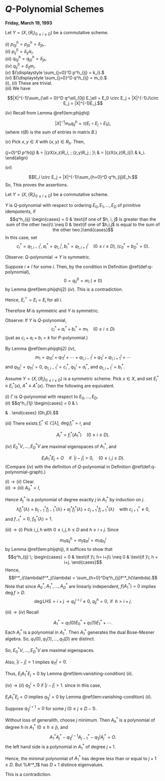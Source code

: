 # $Q$-Polynomial Schemes {#lec22}
**Friday, March 19, 1993** 

:::{.lemma #phijqhij2}
Let $Y = (X, \{R_i\}_{0\leq i\leq D})$ be a commutative scheme.

| $(i)$ $p^h_{0j} = p^h_{j0} = \delta_{jh}$..

| $(ii)$ $p^0_{ij} = \delta_{ij'}k_i$.

| $(iii)$ $q^h_{0j} = q^h_{j0} = \delta_{jh}$.

| $(iv)$ $q^0_{ij} = \delta_{i\hat{j}}m_i$.

| $(v)$ ${\displaystyle \sum_{j=0}^D p^h_{ij} = k_i}.$

| $(vi)$ ${\displaystyle \sum_{j=0}^D q^h_{ij} = m_i}.$
:::

:::{.proof}
| $(i)$, $(ii)$ These are trivial.

| $(iii)$ We have
$$|X|^{-1}\sum_{\ell = 0}^D q^\ell_{0j} E_\ell  = E_0 \circ E_j = |X|^{-1}J\circ E_j = |X|^{-1}E_j.$$

| $(iv)$ Recall from Lemma \@ref(lem:phijqhij) 
$$|X|^{-1}m_h q^h_{ij} = \tau(E_i\circ E_j \circ E_{\hat{h}}),$$
(where $\tau(B)$ is the sum of entries in matrix $B$.)

\begin{align}
|X|^{-1}m_0q^0_{ij} & = \tau(E_i\circ E_j\circ E_0) \\
& = |X|^{-1}\tau(E_i\circ E_j) && (E_0 = |X|^{-1}J)\\
& = |X|^{-1}\mathrm{trace}(E_iE_{\hat{j}})\\
& = |X|^{-1}\delta_{i\hat{j}}\mathrm{trace}E_i\\
& = |X|^{-1}\delta_{i\hat{j}}m_i.
\end{align}

| $(v)$ Pick $x,y\in X$ with $(x,y)\in R_h$. Then,
\sum_{j=0}^D p^h_{ij} & = |\{z\in X\mid (x,z)\in R_i, \; (z,y)\in R_j \; \text{for some $j$}\}\\
& = |\{z\in X\mid (x,z)\in R_i\}|\\
& k_i.
\end{align}

| $(vi)$ 
$$E_i \circ E_j = |X|^{-1}\sum_{h=0}^D q^h_{ij}E_h.$$
So,
\begin{align}
\sum_{j=0}^D E_i\circ E_j & = |X|^{-1}\sum_{h=0}^D \left(\sum_{j=0}^D q^h_{ij}\right) E_h\\
& = E_i \circ \sum_{j=0}^D E_j\\
& = E_i\circ I\\
& = |X|^{-1}(q_i(0)A_0 + q_i(1)A_1 + \cdots + q_i(0)A_D)\circ I\\
& = |X|^{-1}q_i(0)I\\
& = |X|^{-1}m_i(E_0 + E_1 + \cdots + E_D).
\end{align}
This proves the assertions.
:::


:::{.definition #q-polynomial}
Let $Y = (X, \{R_i\}_{0\leq i\leq D})$ be a commutative scheme.

$Y$ is $Q$-polynomial \index{$Q$-polynomial} with respect to ordering $E_0, E_1, \ldots, E_D$ of primitive idempotents, if
$$q^h_{ij} \begin{cases} = 0 & \text{if one of $h, i, j$ is greater than the sum of the other two}\\
\neq 0 & \text{if one of $h,i,j$ is equal to the sum of the other two.}\end{cases}$$
In this case, set
$$c^*_i = q^i_{1,i-1}, \; a^*_i = q^i_{1,i}, \; b^*_i = q^i_{1,i+1} \quad (0\leq i\leq D), \;(c^*_0= b^*_D = 0).$$
:::


Observe: $Q$-polynomial $\to$ $Y$ is symmetric.

Suppose $i\neq \hat{i}$ for some $i$. Then, by the condition in Definition \@ref(def:q-polynomial),
$$0 = q^0_{i\hat{i}} = m_i \; (\neq 0)$$
by Lemma \@ref(lem:phijqhij2) $(iv)$.
This is a contradiction.

Hence, ${E_i}^\top = E_{\hat{i}} = E_i$ for all $i$.

Therefore $M$ is symmetric and $Y$ is symmetric.

Observe: If $Y$ is $Q$-polynomial,
$$c^*_i + a^*_i + b^*_i = m_1 \quad (0\leq i\leq D)$$
(just as $c_i + a_i + b_i = k$ for $P$-polynomial.)

By Lemma \@ref(lem:phijqhij2) $(iv)$,
$$m_1 = q^i_{10} + q^i_{11} + \cdots + q^i_{1,i-1} + q^i_{1i} + q^i_{1,i+1} + \cdots $$
and $q^i_{10} = q^i_{11} = 0$, $q^i_{1,i-1} = c^*_i$, $q^i_{1i} = a^*_i$, and $q^i_{1,i+1} = b^*_i$.

:::{.lemma #q-conditions}
Assume $Y = (X, \{R_i\}_{0\leq i\leq D})$ is a symmetric scheme. Pick $x\in X$, and set $E^*_i\equiv E^*_i(x)$, $A^*\equiv A^*(x)$. Then the following are equivalent.

| $(i)$ $\Gamma$ is $Q$-polynomial with respect to $E_0, \ldots, E_D$.

| $(ii)$ $$q^h_{1j} \begin{cases} = 0 & \text{if $\; |h-j| > 0$} \\
\neq 0 & \text{if $\; |h-j| = 1$}. \end{cases} \quad (0\leq h,j\leq D).$$

| $(iii)$ There exists $f_i^*\in \mathbb{C}[\lambda]$, $\deg f^*_i = i$, and 
$$A^*_i = f^*_i(A^*_1) \quad (0\leq i\leq D).$$

| $(iv)$ $E^*_0V, \ldots, E^*_DV$ are maximal eigenspaces of $A^*_1$, and 
$$E_iA^*_1E_j = O \quad \text{if }\; |i-j|>0, \quad (0\leq i,j\leq D).$$
(Compare $(iv)$ with the definition of $Q$-polynomial in Definition \@ref(def:q-polynomial-graph).)
:::

:::{.proof}
| $(i)\to (ii)$ Clear.

| $(ii)\to(iii)$ $A^*_0 = I$, 
\begin{align}
A^*_iA^*_j & = \sum_{h=0}^D q^h_{ij} A^*_h\\
A^*_1A^*_j & = q^{j-1}_{1j}A^*_{j-1} + q^j_{1j}A^*_j + q^{j+1}_{1j}A^*_{j+1} && (q^{j+1}_{1j}\neq 0, 1\leq j\leq D-1).
\end{align}
Hence $A^*_j$ is a polynomial of degree exactly $j$ in $A^*_1$ by induction on $j$.
$$\lambda f^*_j(\lambda) = b^*_{j-1}f^*_{j-1}(\lambda) + a^*_jf^*_j(\lambda) + c^*_{j+1}f^*_{j+1}(\lambda) \quad \text{with $c^*_{j+1}\neq 0$,}$$
and $f^*_{-1} = 0$, $f^*_0(\lambda) = 1$.

| $(iii)\to(i)$ Pick $i, j, h$ with $0\leq i,j,h\leq D$ and $h\geq i+j$. Since
$$m_hq^h_{ij} = m_jq^j_{ih} = m_iq^i_{hj}$$
by Lemma \@ref(lem:phijqhij), it suffices to show that
$$q^h_{ij} \; \begin{cases} = 0 & \text{if }\; h> i+j\\
\neq 0 & \text{if }\; h = i+j.
\end{cases}$$
\begin{align}
A^*_iA^*_j & = \sum_{h=0}^D q^h_{ij}A^*_h\\
f^*_i(A_1)f^*_j(A_1) & = \sum_{h=0}^D q^h_{ij}f^*_h(A_1^*).
\end{align}
Hence,
$$f^*_i(\lambda)f^*_j(\lambda) = \sum_{h=0}^Dq^h_{ij}f^*_h(\lambda).$$
Note that since $A^*_0, A^*_1, \ldots, A^*_D$ are linearly independent, $f(A^*_1) = 0$ implies $\deg f > D$.
$$\deg \mathrm{LHS} = i+j \to q^{i+j}_{ij}\neq 0, \; q^h_{ij} = 0, \text{ if } \; h> i+j.$$

| $(iii)\to (iv)$ Recall
$$A^*_1 = q_1(0)E^*_0 + q_1(1)E_1^* + \cdots .$$
Each $A^*_i$ is a polynomial in $A^*_1$. Then $A^*_1$ generates the dual Bose-Mesner algebra. So,
$q_1(0), q_1(1), \ldots, q_1(D)$ are distinct. 

So, $E^*_0V, \ldots, E^*_DV$ are maximal eigenspaces.

Also, $|i-j|>1$ implies $q^j_{11} = 0$.

Thus, $E_iA^*_1E_j = 0$ by Lemma \@ref(lem:vanishing-condition) $(ii)$.


| $(iv)\to (ii)$ $q^i_{1j} = 0$ if $|i-j| > 1$. since in this case,
$E_iA^*_1E_j = O$ implies $q^i_{1j} = 0$ by Lemma \@ref(lem:vanishing-condition) $(ii)$.

Suppose $q^{j+1}_{1j} = 0$ for some $j$ $(0\leq j\leq D-1)$.

Without loss of generalith, choose $j$ minimum. Then
$A^*_h$ is a polynomial of degree $h$ in $A^*_1$ $(0\leq h\leq j)$, and
$$A^*_1A^*_j - q^{j-1}_{1j}A^*_{j-1} - q^j_{1j}A^*_j = O.$$
the left hand side is a polynomial in $A^*_1$ of degree $j+1$. 

Hence, the minimal polynomial of $A^*_1$ has degree less than or equal to $j+1 \leq D$. But %A^*_1$ has $D+1$ distince eigenvalues. 

This is a contradiction.
:::
